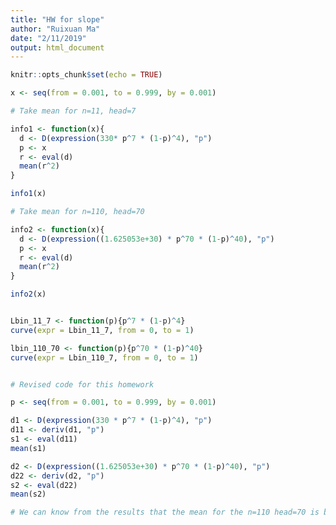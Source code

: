 ```yaml
---
title: "HW for slope"
author: "Ruixuan Ma"
date: "2/11/2019"
output: html_document
---
```


```r
knitr::opts_chunk$set(echo = TRUE)
```

```r
x <- seq(from = 0.001, to = 0.999, by = 0.001)

# Take mean for n=11, head=7

info1 <- function(x){
  d <- D(expression(330* p^7 * (1-p)^4), "p")
  p <- x
  r <- eval(d)
  mean(r^2)
}

info1(x)

# Take mean for n=110, head=70

info2 <- function(x){
  d <- D(expression((1.625053e+30) * p^70 * (1-p)^40), "p")
  p <- x
  r <- eval(d)
  mean(r^2)
}

info2(x)


Lbin_11_7 <- function(p){p^7 * (1-p)^4}
curve(expr = Lbin_11_7, from = 0, to = 1)

lbin_110_70 <- function(p){p^70 * (1-p)^40}
curve(expr = Lbin_110_7, from = 0, to = 1)


# Revised code for this homework

p <- seq(from = 0.001, to = 0.999, by = 0.001)

d1 <- D(expression(330 * p^7 * (1-p)^4), "p")
d11 <- deriv(d1, "p")
s1 <- eval(d11)
mean(s1)

d2 <- D(expression((1.625053e+30) * p^70 * (1-p)^40), "p")
d22 <- deriv(d2, "p")
s2 <- eval(d22)
mean(s2)

# We can know from the results that the mean for the n=110 head=70 is bigger than for the n=11 head= 70, which indicates that the more data we have, the more exact information we get. And from the curve of these two log-likelihood, we could see that near the maximum likelihood estimate, low Fisher information indicates that the maximum appears"blunt", that is , the maximum is shallow and there are many nearby values with a similar log-likelihood. Conversely, high Fisher information indicates that the maximum is more sharp.


```
